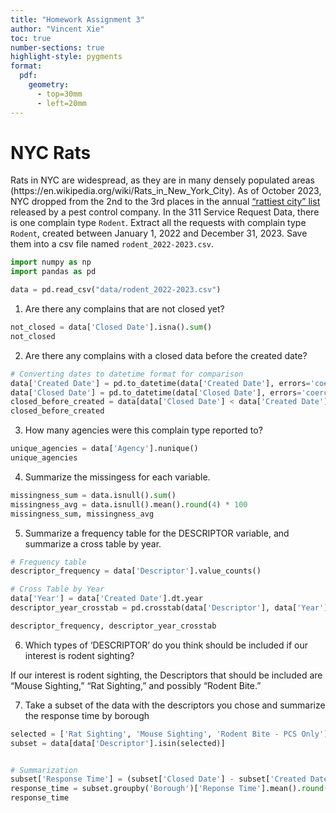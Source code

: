 ```yaml
---
title: "Homework Assignment 3"
author: "Vincent Xie"
toc: true
number-sections: true
highlight-style: pygments
format: 
  pdf: 
    geometry: 
      - top=30mm
      - left=20mm
---
```


# **NYC Rats** {.unnumbered}

Rats in NYC are widespread, as they are in many densely populated
areas (https://en.wikipedia.org/wiki/Rats_in_New_York_City). As of 
October 2023, NYC dropped from the 2nd to the 3rd places in the 
annual ["rattiest city" list](https://www.orkin.com/press-room/top-rodent-infested-cities-2023#)
released by a pest control company. In 
the 311 Service Request Data, there is one complain type `Rodent`. 
Extract all the requests with complain type `Rodent`, created 
between January 1, 2022 and December 31, 2023. Save them into a 
csv file named `rodent_2022-2023.csv`.

```python
import numpy as np
import pandas as pd

data = pd.read_csv("data/rodent_2022-2023.csv")
```

1. Are there any complains that are not closed yet?

```python
not_closed = data['Closed Date'].isna().sum()
not_closed
```

2. Are there any complains with a closed data before the created date?

```python
# Converting dates to datetime format for comparison
data['Created Date'] = pd.to_datetime(data['Created Date'], errors='coerce')
data['Closed Date'] = pd.to_datetime(data['Closed Date'], errors='coerce')
closed_before_created = data[data['Closed Date'] < data['Created Date']].shape[0]
closed_before_created
```

3. How many agencies were this complain type reported to?

```python
unique_agencies = data['Agency'].nunique()
unique_agencies
```

4. Summarize the missingess for each variable.

```python
missingness_sum = data.isnull().sum() 
missingness_avg = data.isnull().mean().round(4) * 100
missingness_sum, missingness_avg
```

5. Summarize a frequency table for the DESCRIPTOR variable, and summarize a cross table by year.

```python
# Frequency table
descriptor_frequency = data['Descriptor'].value_counts()

# Cross Table by Year
data['Year'] = data['Created Date'].dt.year
descriptor_year_crosstab = pd.crosstab(data['Descriptor'], data['Year'])

descriptor_frequency, descriptor_year_crosstab
```

6. Which types of ‘DESCRIPTOR’ do you think should be included if our interest is rodent sighting?

If our interest is rodent sighting, the Descriptors that should be included are "Mouse Sighting," "Rat Sighting," and possibly "Rodent Bite."

7. Take a subset of the data with the descriptors you chose and summarize the response time by borough

```python
selected = ['Rat Sighting', 'Mouse Sighting', 'Rodent Bite - PCS Only']
subset = data[data['Descriptor'].isin(selected)]


# Summarization
subset['Response Time'] = (subset['Closed Date'] - subset['Created Date']).dt.days
response_time = subset.groupby('Borough')['Reponse Time'].mean().round(2)
response_time
```